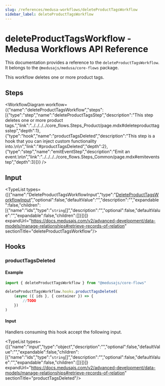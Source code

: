 ```yaml
---
slug: /references/medusa-workflows/deleteProductTagsWorkflow
sidebar_label: deleteProductTagsWorkflow
---
```



# deleteProductTagsWorkflow - Medusa Workflows API Reference

This documentation provides a reference to the `deleteProductTagsWorkflow`. It belongs to the `@medusajs/medusa/core-flows` package.

This workflow deletes one or more product tags.

## Steps

<WorkflowDiagram workflow={{"name":"deleteProductTagsWorkflow","steps":[{"type":"step","name":"deleteProductTagsStep","description":"This step deletes one or more product tags.","link":"../../../../core_flows.Steps_Product/page.mdx#deleteproducttagsstep","depth":1},{"type":"hook","name":"productTagsDeleted","description":"This step is a hook that you can inject custom functionality into.\n\n","link":"#productTagsDeleted","depth":2},{"type":"step","name":"emitEventStep","description":"Emit an event.\n\n","link":"../../../../core_flows.Steps_Common/page.mdx#emiteventstep","depth":3}]}} />

## Input

<TypeList types={[{"name":"DeleteProductTagsWorkflowInput","type":"[DeleteProductTagsWorkflowInput](../../../../types/core_flows.DeleteProductTagsWorkflowInput/page.mdx)","optional":false,"defaultValue":"","description":"","expandable":false,"children":[{"name":"ids","type":"`string`[]","description":"","optional":false,"defaultValue":"","expandable":false,"children":[]}]}]} expandUrl="https://docs.medusajs.com/v2/advanced-development/data-models/manage-relationships#retrieve-records-of-relation" sectionTitle="deleteProductTagsWorkflow"/>

## Hooks

### productTagsDeleted

#### Example

```ts
import { deleteProductTagsWorkflow } from "@medusajs/core-flows"

deleteProductTagsWorkflow.hooks.productTagsDeleted(
	(async ({ ids }, { container }) => {
		//TODO
	})
)
```

#### Input

Handlers consuming this hook accept the following input.

<TypeList types={[{"name":"input","type":"object","description":"","optional":false,"defaultValue":"","expandable":false,"children":[{"name":"ids","type":"`string`[]","description":"","optional":false,"defaultValue":"","expandable":false,"children":[]}]}]} expandUrl="https://docs.medusajs.com/v2/advanced-development/data-models/manage-relationships#retrieve-records-of-relation" sectionTitle="productTagsDeleted"/>
